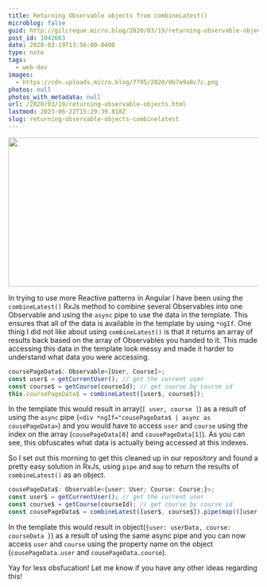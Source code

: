 ```yaml
---
title: Returning Observable objects from combineLatest()
microblog: false
guid: http://gilcreque.micro.blog/2020/03/19/returning-observable-objects.html
post_id: 1042663
date: 2020-03-19T13:56:00-0400
type: note
tags:
  - web-dev
images:
  - https://cdn.uploads.micro.blog/7795/2020/0b7e9a8c7c.png
photos: null
photos_with_metadata: null
url: /2020/03/19/returning-observable-objects.html
lastmod: 2023-06-22T15:29:39.818Z
slug: returning-observable-objects-combinelatest
---
```

<img src="uploads/2020/0b7e9a8c7c.png" width="600" height="300" alt="" />

In trying to use more Reactive patterns in Angular I have been using the `combineLatest()` RxJs method to combine several Observables into one Observable and using the `async` pipe to use the data in the template. This ensures that all of the data is available in the template by using `*ngIf`. One thing I did not like about using `combineLatest()` is that it returns an array of results back based on the array of Observables you handed to it. This made accessing this data in the template look messy and made it harder to understand what data you were accessing.

``` typescript
coursePageData$: Observable<[User, Course]>;
const user$ = getCurrentUser(); // get the current user
const course$ = getCourse(courseId); // get course by course id
this.coursePageData$ = combineLatest([user$, course$]);
```

In the template this would result in array(`[ user, course ]`) as a result of using the `async` pipe  (`<div *ngIf="cousePageData$ | async as cousePageData>`) and you would have to access `user` and `course` using the index on the array (`cousePageData[0]` and `cousePageData[1]`). As you can see, this obfuscates what data is actually being accessed at this indexes.

So I set out this morning to get this cleaned up in our repository and found a pretty easy solution in RxJs, using `pipe` and `map` to return the results of `combineLatest()` as an object.

``` typescript
cousePageData$: Observable<{user: User; Course: Course;}>;
const user$ = getCurrentUser(); // get the current user
const course$ = getCourse(courseId); // get course by course id
const cousePageData$ = combineLatest([user$, course$]).pipe(map(([user, course]) => ({ user, course })));
```

In the template this would result in object(`{user: userData, course: courseData }`) as a result of using the same async pipe and you can now access `user` and `course` using the property name on the object (`cousePageData.user` and `cousePageData.course`).

Yay for less obsfucation! Let me know if you have any other ideas regarding this!
